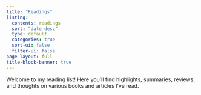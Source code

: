 ```yaml
---
title: "Readings"
listing:
  contents: readings
  sort: "date desc"
  type: default
  categories: true
  sort-ui: false
  filter-ui: false
page-layout: full
title-block-banner: true
---
```


Welcome to my reading list! Here you'll find highlights, summaries, reviews, and thoughts on various books and articles I've read.